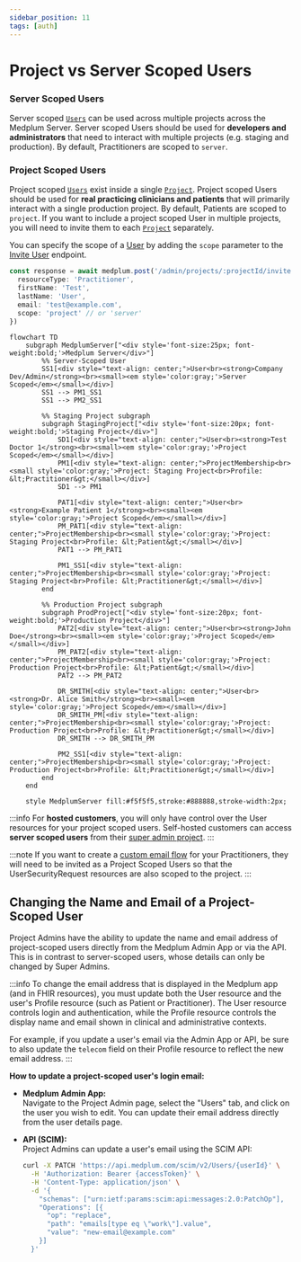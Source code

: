 ```yaml
---
sidebar_position: 11
tags: [auth]
---
```


# Project vs Server Scoped Users


### Server Scoped Users

Server scoped [`Users`](/docs/api/fhir/medplum/user) can be used across multiple projects across the Medplum Server. Server scoped Users should be used for **developers and administrators** that need to interact with multiple projects (e.g. staging and production). By default, Practitioners are scoped to `server`.

### Project Scoped Users

Project scoped [`Users`](/docs/api/fhir/medplum/user) exist inside a single [`Project`](/docs/api/fhir/medplum/project). Project scoped Users should be used for **real practicing clinicians and patients** that will primarily interact with a single production project. By default, Patients are scoped to `project`. If you want to include a project scoped User in multiple projects, you will need to invite them to each [`Project`](/docs/api/fhir/medplum/project) separately. 

You can specify the scope of a [User](/docs/api/fhir/medplum/user) by adding the `scope` parameter to the [Invite User](/docs/api/project-admin/invite) endpoint.

```ts
const response = await medplum.post('/admin/projects/:projectId/invite', {
  resourceType: 'Practitioner',
  firstName: 'Test',
  lastName: 'User',
  email: 'test@example.com',
  scope: 'project' // or 'server'
})
```

```mermaid  
flowchart TD
    subgraph MedplumServer["<div style='font-size:25px; font-weight:bold;'>Medplum Server</div>"]
        %% Server‑Scoped User
        SS1[<div style="text-align: center;">User<br><strong>Company Dev/Admin</strong><br><small><em style='color:gray;'>Server Scoped</em></small></div>]
        SS1 --> PM1_SS1
        SS1 --> PM2_SS1

        %% Staging Project subgraph
        subgraph StagingProject["<div style='font-size:20px; font-weight:bold;'>Staging Project</div>"]
            SD1[<div style="text-align: center;">User<br><strong>Test Doctor 1</strong><br><small><em style='color:gray;'>Project Scoped</em></small></div>]
            PM1[<div style="text-align: center;">ProjectMembership<br><small style='color:gray;'>Project: Staging Project<br>Profile: &lt;Practitioner&gt;</small></div>]
            SD1 --> PM1

            PAT1[<div style="text-align: center;">User<br><strong>Example Patient 1</strong><br><small><em style='color:gray;'>Project Scoped</em></small></div>]
            PM_PAT1[<div style="text-align: center;">ProjectMembership<br><small style='color:gray;'>Project: Staging Project<br>Profile: &lt;Patient&gt;</small></div>]
            PAT1 --> PM_PAT1

            PM1_SS1[<div style="text-align: center;">ProjectMembership<br><small style='color:gray;'>Project: Staging Project<br>Profile: &lt;Practitioner&gt;</small></div>]
        end

        %% Production Project subgraph
        subgraph ProdProject["<div style='font-size:20px; font-weight:bold;'>Production Project</div>"]
            PAT2[<div style="text-align: center;">User<br><strong>John Doe</strong><br><small><em style='color:gray;'>Project Scoped</em></small></div>]
            PM_PAT2[<div style="text-align: center;">ProjectMembership<br><small style='color:gray;'>Project: Production Project<br>Profile: &lt;Patient&gt;</small></div>]
            PAT2 --> PM_PAT2

            DR_SMITH[<div style="text-align: center;">User<br><strong>Dr. Alice Smith</strong><br><small><em style='color:gray;'>Project Scoped</em></small></div>]
            DR_SMITH_PM[<div style="text-align: center;">ProjectMembership<br><small style='color:gray;'>Project: Production Project<br>Profile: &lt;Practitioner&gt;</small></div>]
            DR_SMITH --> DR_SMITH_PM

            PM2_SS1[<div style="text-align: center;">ProjectMembership<br><small style='color:gray;'>Project: Production Project<br>Profile: &lt;Practitioner&gt;</small></div>]
        end
    end

    style MedplumServer fill:#f5f5f5,stroke:#888888,stroke-width:2px;

```

:::info
For **hosted customers**, you will only have control over the User resources for your project scoped users. Self-hosted customers can access **server scoped users** from their [super admin project](/docs/self-hosting/super-admin-guide).
:::

:::note
If you want to create a [custom email flow](/docs/user-management/custom-emails) for your Practitioners, they will need to be invited as a Project Scoped Users so that the UserSecurityRequest resources are also scoped to the project.
:::

## Changing the Name and Email of a Project-Scoped User

Project Admins have the ability to update the name and email address of project-scoped users directly from the Medplum Admin App or via the API. This is in contrast to server-scoped users, whose details can only be changed by Super Admins.

:::info
To change the email address that is displayed in the Medplum app (and in FHIR resources), you must update both the User resource and the user's Profile resource (such as Patient or Practitioner). The User resource controls login and authentication, while the Profile resource controls the display name and email shown in clinical and administrative contexts.

For example, if you update a user's email via the Admin App or API, be sure to also update the `telecom` field on their Profile resource to reflect the new email address.
:::

**How to update a project-scoped user's login email:**

- **Medplum Admin App:**  
  Navigate to the Project Admin page, select the "Users" tab, and click on the user you wish to edit. You can update their email address directly from the user details page.

- **API (SCIM):**  
  Project Admins can update a user's email using the SCIM API:
  ```bash
  curl -X PATCH 'https://api.medplum.com/scim/v2/Users/{userId}' \
    -H 'Authorization: Bearer {accessToken}' \
    -H 'Content-Type: application/json' \
    -d '{
      "schemas": ["urn:ietf:params:scim:api:messages:2.0:PatchOp"],
      "Operations": [{
        "op": "replace",
        "path": "emails[type eq \"work\"].value",
        "value": "new-email@example.com"
      }]
    }'
  ```
